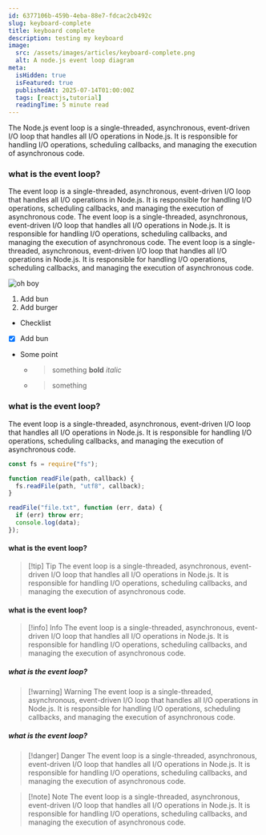 ```yaml
---
id: 6377106b-459b-4eba-88e7-fdcac2cb492c
slug: keyboard-complete
title: keyboard complete
description: testing my keyboard
image:
  src: /assets/images/articles/keyboard-complete.png
  alt: A node.js event loop diagram
meta:
  isHidden: true
  isFeatured: true
  publishedAt: 2025-07-14T01:00:00Z
  tags: [reactjs,tutorial]
  readingTime: 5 minute read
---
```


The Node.js event loop is a single-threaded, asynchronous, event-driven I/O loop that handles all I/O operations in Node.js. It is responsible for handling I/O operations, scheduling callbacks, and managing the execution of asynchronous code.

### what is the event loop?

The event loop is a single-threaded, asynchronous, event-driven I/O loop that handles all I/O operations in Node.js. It is responsible for handling I/O operations, scheduling callbacks, and managing the execution of asynchronous code.
The event loop is a single-threaded, asynchronous, event-driven I/O loop that handles all I/O operations in Node.js. It is responsible for handling I/O operations, scheduling callbacks, and managing the execution of asynchronous code.
The event loop is a single-threaded, asynchronous, event-driven I/O loop that handles all I/O operations in Node.js. It is responsible for handling I/O operations, scheduling callbacks, and managing the execution of asynchronous code.

![oh boy](/assets/images/articles/keyboard-complete.png)

1. Add bun
2. Add burger
- Checklist
- [x] Add bun
- Some point
  - > something **bold** _italic_
  - > something

### what is the event loop?

The event loop is a single-threaded, asynchronous, event-driven I/O loop that handles all I/O operations in Node.js. It is responsible for handling I/O operations, scheduling callbacks, and managing the execution of asynchronous code.

```javascript
const fs = require("fs");

function readFile(path, callback) {
  fs.readFile(path, "utf8", callback);
}

readFile("file.txt", function (err, data) {
  if (err) throw err;
  console.log(data);
});
```

#### what is the event loop?

> [!tip] Tip
> The event loop is a single-threaded, asynchronous, event-driven I/O loop that handles all I/O operations in Node.js. It is responsible for handling I/O operations, scheduling callbacks, and managing the execution of asynchronous code.

#### what is the event loop?

> [!info] Info
> The event loop is a single-threaded, asynchronous, event-driven I/O loop that handles all I/O operations in Node.js. It is responsible for handling I/O operations, scheduling callbacks, and managing the execution of asynchronous code.

##### what is the event loop?

> [!warning] Warning
> The event loop is a single-threaded, asynchronous, event-driven I/O loop that handles all I/O operations in Node.js. It is responsible for handling I/O operations, scheduling callbacks, and managing the execution of asynchronous code.

##### what is the event loop?

> [!danger] Danger
> The event loop is a single-threaded, asynchronous, event-driven I/O loop that handles all I/O operations in Node.js. It is responsible for handling I/O operations, scheduling callbacks, and managing the execution of asynchronous code.

> [!note] Note
> The event loop is a single-threaded, asynchronous, event-driven I/O loop that handles all I/O operations in Node.js. It is responsible for handling I/O operations, scheduling callbacks, and managing the execution of asynchronous code.
